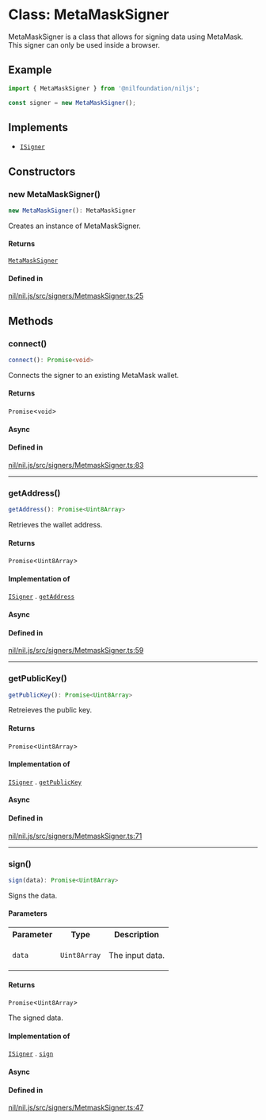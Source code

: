 # Class: MetaMaskSigner

MetaMaskSigner is a class that allows for signing data using MetaMask.
This signer can only be used inside a browser.

## Example

```ts
import { MetaMaskSigner } from '@nilfoundation/niljs';

const signer = new MetaMaskSigner();
```

## Implements

- [`ISigner`](../interfaces/ISigner.mdx)

## Constructors

### new MetaMaskSigner()

```ts
new MetaMaskSigner(): MetaMaskSigner
```

Creates an instance of MetaMaskSigner.

#### Returns

[`MetaMaskSigner`](MetaMaskSigner.mdx)

#### Defined in

[nil/nil.js/src/signers/MetmaskSigner.ts:25](https://github.com/NilFoundation/nil.js/blob/08a7f90027b4c09b608245b19f15f6fb7ae1ff03/src/signers/MetmaskSigner.ts#L25)

## Methods

### connect()

```ts
connect(): Promise<void>
```

Connects the signer to an existing MetaMask wallet.

#### Returns

`Promise`\<`void`\>

#### Async

#### Defined in

[nil/nil.js/src/signers/MetmaskSigner.ts:83](https://github.com/NilFoundation/nil.js/blob/08a7f90027b4c09b608245b19f15f6fb7ae1ff03/src/signers/MetmaskSigner.ts#L83)

***

### getAddress()

```ts
getAddress(): Promise<Uint8Array>
```

Retrieves the wallet address.

#### Returns

`Promise`\<`Uint8Array`\>

#### Implementation of

[`ISigner`](../interfaces/ISigner.mdx) . [`getAddress`](../interfaces/ISigner.mdx#getaddress)

#### Async

#### Defined in

[nil/nil.js/src/signers/MetmaskSigner.ts:59](https://github.com/NilFoundation/nil.js/blob/08a7f90027b4c09b608245b19f15f6fb7ae1ff03/src/signers/MetmaskSigner.ts#L59)

***

### getPublicKey()

```ts
getPublicKey(): Promise<Uint8Array>
```

Retreieves the public key.

#### Returns

`Promise`\<`Uint8Array`\>

#### Implementation of

[`ISigner`](../interfaces/ISigner.mdx) . [`getPublicKey`](../interfaces/ISigner.mdx#getpublickey)

#### Async

#### Defined in

[nil/nil.js/src/signers/MetmaskSigner.ts:71](https://github.com/NilFoundation/nil.js/blob/08a7f90027b4c09b608245b19f15f6fb7ae1ff03/src/signers/MetmaskSigner.ts#L71)

***

### sign()

```ts
sign(data): Promise<Uint8Array>
```

Signs the data.

#### Parameters

<table>
<tr>
<th>Parameter</th>
<th>Type</th>
<th>Description</th>
</tr>
<tr>
<td>

`data`

</td>
<td>

`Uint8Array`

</td>
<td>

The input data.

</td>
</tr>
</table>

#### Returns

`Promise`\<`Uint8Array`\>

The signed data.

#### Implementation of

[`ISigner`](../interfaces/ISigner.mdx) . [`sign`](../interfaces/ISigner.mdx#sign)

#### Async

#### Defined in

[nil/nil.js/src/signers/MetmaskSigner.ts:47](https://github.com/NilFoundation/nil.js/blob/08a7f90027b4c09b608245b19f15f6fb7ae1ff03/src/signers/MetmaskSigner.ts#L47)
